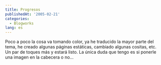 ```yaml
---
title: Progresos
publishedAt: '2005-02-21'
categories:
  - Blogworks
lang: es
---
```


Poco a poco la cosa va tomando color, ya he traducido la mayor parte del tema, he creado algunas páginas estáticas, cambiado algunas cositas, etc. Un par de toques más y estará listo. La única duda que tengo es si ponerle una imagen en la cabecera o no...
